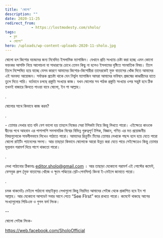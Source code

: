 ```yaml
---
title: 'ষোলো'
description: ""
date: 2020-11-25
redirect_from: 
            - https://lostmodesty.com/sholo/
tags: 
  - ব্লগ
  - ষোলো"
hero: /uploads/wp-content-uploads-2020-11-sholo.jpg
---
```

ষোলো হল কিশোর বয়স্কদের জন্য নিবেদিত ইসলামিক ম্যাগাজিন। যেখানে প্রতি সংখ্যায় চেষ্টা করা হচ্ছে এমন কোনো ভয়ংকর আসক্তি নিয়ে আলোচনা যা সাধারণের চোখে তেমন কিছু না হলেও ইসলামের দৃষ্টিতে সাংঘাতিক বিষয়। তিলে তিলে নিষ্পেষিত হয়ে যাচ্ছে যেসব কারণে আমাদের কিশোর-কিশোরীরা তাদেরকেই মুক্ত বাতাসের খোঁজ দিতে আমাদের এই অনবদ্য আয়োজন। সর্বাত্মক প্রচেষ্টা থাকে যেন নির্ভুল ম্যাগাজিন আমরা আমাদের ভবিষ্যৎ প্রজন্মের কাণ্ডারীদের হাতে তুলে দিতে পারি। বর্তমানে চলছে প্রস্তুতি সংখ্যার কাজ। যখন ষোলোর সব পাঠক প্রস্তুতি সংখ্যার ওপর সন্তুষ্ট হবে ঠিক তখনই বাজারে কিনতে পাওয়া যাবে ষোলো, ইন শা আল্লাহ।

.

ষোলোর সাথে কিভাবে কাজ করব?

.

\- তোমার লেখার হাত যদি বেশ ভালো হয় তাহলে নিজের সেরা টপিকটা নিয়ে কিন্তু লিখতে পারো। এইক্ষেত্রে কাওকে দ্বীনের পথে আহবান এর পাশাপাশি সমসাময়িক বিশ্বের বিভিন্ন গুরুত্বপূর্ণ টপিক, বিজ্ঞান, গণিত এর মত প্রয়োজনীয় বিষয়গুলোকে সাবলীলভাবে লিখেও পাঠাতে পারো। আমাদের রিক্রুটিং টিমের তোমার লেখাকে পছন্দ হলে হয়ে যেতে পারো ষোলো রাইটিং প্যানেলের সদস্য। আর তাছাড়া কিভাবে ষোলোকে আরো উন্নত করা যেতে পারে সেইক্ষেত্রেও কিন্তু তোমার মূল্যবান পরামর্শ দিয়ে পাশে থাকতো পারো।

.

লেখা পাঠানোর ঠিকানাঃ editor.sholo@gmail.com । আর তাছাড়া যেকোনো পরামর্শ এই পোস্টের কমেন্ট, ফেসবুক গ্রুপ (মুক্ত বাতাসের খোঁজে ও ক্ষুদে পণ্ডিতের শ্লেট-পেনসিল) কিংবা ই-মেইলে জানাতে পারো।

.

চমক থাকবেইঃ মেইলে পাঠানো বাছাইকৃত লেখাগুলো কিন্তু নিয়মিত আমাদের পেইজ থেকে প্রকাশিত হবে ইন শা আল্লাহ। আর যেকোনো আপডেট সবার আগে পেতে “See FIrst” করে রাখতে পারো। কমেন্টে থাকছে আগের সংখ্যাগুলোর পিডিএফ ও গুগল ফর্ম লিংক।

\--

ষোলো পেইজ লিংক-

https://web.facebook.com/SholoOfficial
